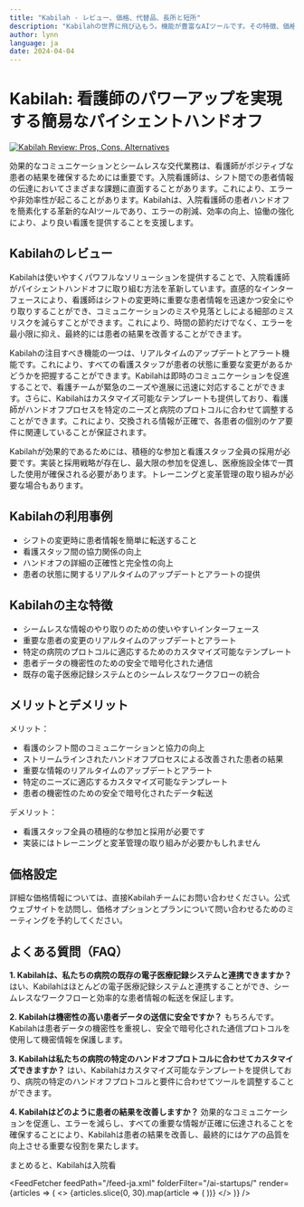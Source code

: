 ```yaml
---
title: "Kabilah - レビュー、価格、代替品、長所と短所"
description: "Kabilahの世界に飛び込もう。機能が豊富なAIツールです。その特徴、価格、そしてどのようにインパクトを与えているかを学びましょう。見逃さないでください！"
author: lynn
language: ja
date: 2024-04-04
---
```

        
# Kabilah: 看護師のパワーアップを実現する簡易なパイシェントハンドオフ


<BlogHeader />


[![Kabilah Review: Pros, Cons, Alternatives](/ai-startups/kabilah.png)](https://www.kabilah.com/)



効果的なコミュニケーションとシームレスな交代業務は、看護師がポジティブな患者の結果を確保するためには重要です。入院看護師は、シフト間での患者情報の伝達においてさまざまな課題に直面することがあります。これにより、エラーや非効率性が起こることがあります。Kabilahは、入院看護師の患者ハンドオフを簡素化する革新的なAIツールであり、エラーの削減、効率の向上、協働の強化により、より良い看護を提供することを支援します。

## Kabilahのレビュー

Kabilahは使いやすくパワフルなソリューションを提供することで、入院看護師がパイシェントハンドオフに取り組む方法を革新しています。直感的なインターフェースにより、看護師はシフトの変更時に重要な患者情報を迅速かつ安全にやり取りすることができ、コミュニケーションのミスや見落としによる細部のミスリスクを減らすことができます。これにより、時間の節約だけでなく、エラーを最小限に抑え、最終的には患者の結果を改善することができます。

Kabilahの注目すべき機能の一つは、リアルタイムのアップデートとアラート機能です。これにより、すべての看護スタッフが患者の状態に重要な変更があるかどうかを把握することができます。Kabilahは即時のコミュニケーションを促進することで、看護チームが緊急のニーズや進展に迅速に対応することができます。さらに、Kabilahはカスタマイズ可能なテンプレートも提供しており、看護師がハンドオフプロセスを特定のニーズと病院のプロトコルに合わせて調整することができます。これにより、交換される情報が正確で、各患者の個別のケア要件に関連していることが保証されます。

Kabilahが効果的であるためには、積極的な参加と看護スタッフ全員の採用が必要です。実装と採用戦略が存在し、最大限の参加を促進し、医療施設全体で一貫した使用が確保される必要があります。トレーニングと変革管理の取り組みが必要な場合もあります。

## Kabilahの利用事例
- シフトの変更時に患者情報を簡単に転送すること
- 看護スタッフ間の協力関係の向上
- ハンドオフの詳細の正確性と完全性の向上
- 患者の状態に関するリアルタイムのアップデートとアラートの提供

## Kabilahの主な特徴
- シームレスな情報のやり取りのための使いやすいインターフェース
- 重要な患者の変更のリアルタイムのアップデートとアラート
- 特定の病院のプロトコルに適応するためのカスタマイズ可能なテンプレート
- 患者データの機密性のための安全で暗号化された通信
- 既存の電子医療記録システムとのシームレスなワークフローの統合

## メリットとデメリット
メリット：
- 看護のシフト間のコミュニケーションと協力の向上
- ストリームラインされたハンドオフプロセスによる改善された患者の結果
- 重要な情報のリアルタイムのアップデートとアラート
- 特定のニーズに適応するカスタマイズ可能なテンプレート
- 患者の機密性のための安全で暗号化されたデータ転送

デメリット：
- 看護スタッフ全員の積極的な参加と採用が必要です
- 実装にはトレーニングと変革管理の取り組みが必要かもしれません

## 価格設定
詳細な価格情報については、直接Kabilahチームにお問い合わせください。公式ウェブサイトを訪問し、価格オプションとプランについて問い合わせるためのミーティングを予約してください。

## よくある質問（FAQ）
**1. Kabilahは、私たちの病院の既存の電子医療記録システムと連携できますか？**
はい、Kabilahはほとんどの電子医療記録システムと連携することができ、シームレスなワークフローと効率的な患者情報の転送を保証します。

**2. Kabilahは機密性の高い患者データの送信に安全ですか？**
もちろんです。Kabilahは患者データの機密性を重視し、安全で暗号化された通信プロトコルを使用して機密情報を保護します。

**3. Kabilahは私たちの病院の特定のハンドオフプロトコルに合わせてカスタマイズできますか？**
はい、Kabilahはカスタマイズ可能なテンプレートを提供しており、病院の特定のハンドオフプロトコルと要件に合わせてツールを調整することができます。

**4. Kabilahはどのように患者の結果を改善しますか？**
効果的なコミュニケーションを促進し、エラーを減らし、すべての重要な情報が正確に伝達されることを確保することにより、Kabilahは患者の結果を改善し、最終的にはケアの品質を向上させる重要な役割を果たします。

まとめると、Kabilahは入院看


<AdComponent />


<FeedFetcher feedPath="/feed-ja.xml" folderFilter="/ai-startups/" render={articles => (
    <>
        <Cards>
            {articles.slice(0, 30).map(article => (
                <Card key={article.link} title={article.title} href={article.link} />
            ))}
        </Cards>
    </>
)} />

